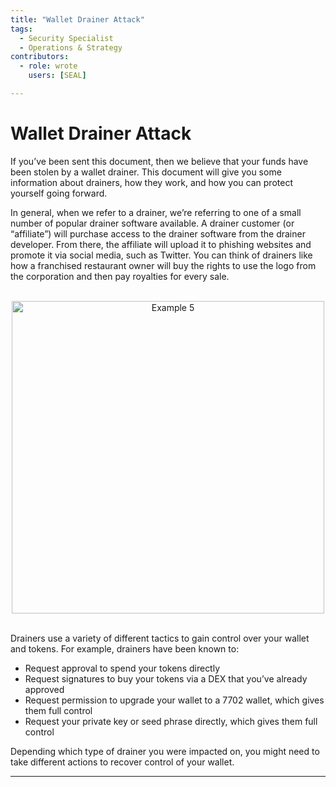 ```yaml
---
title: "Wallet Drainer Attack"
tags:
  - Security Specialist
  - Operations & Strategy
contributors:
  - role: wrote
    users: [SEAL]

---
```


<TagProvider>
<TagFilter />

# Wallet Drainer Attack

<TagList tags={frontmatter.tags} />
<AttributionList contributors={frontmatter.contributors} />

If you’ve been sent this document, then we believe that your funds have been stolen by a wallet drainer. This document will give you some information about drainers, how they work, and how you can protect yourself going forward.

In general, when we refer to a drainer, we’re referring to one of a small number of popular drainer software available. A drainer customer (or “affiliate”) will purchase access to the drainer software from the drainer developer. From there, the affiliate will upload it to phishing websites and promote it via social media, such as Twitter. You can think of drainers like how a franchised restaurant owner will buy the rights to use the logo from the corporation and then pay royalties for every sale.

<br />
<div align="center">
  <img src="https://frameworks-static.s3.us-east-2.amazonaws.com/images/incident-management/playbooks/example5.png" alt="Example 5" width= "500px"/>
</div>
<br />

Drainers use a variety of different tactics to gain control over your wallet and tokens. For example, drainers have been known to:
- Request approval to spend your tokens directly
- Request signatures to buy your tokens via a DEX that you’ve already approved
- Request permission to upgrade your wallet to a 7702 wallet, which gives them full control
- Request your private key or seed phrase directly, which gives them full control

Depending which type of drainer you were impacted on, you might need to take different actions to recover control of your wallet.

---

</TagProvider>
<ContributeFooter />